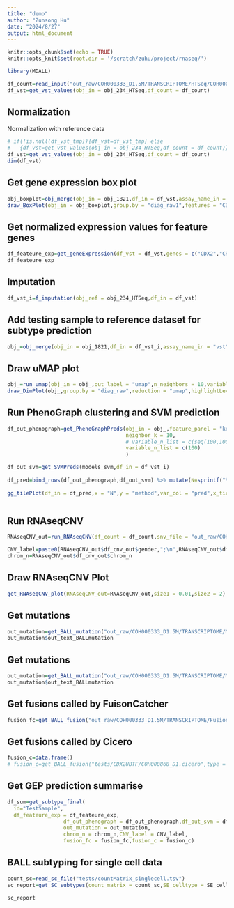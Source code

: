 ```yaml
---
title: "demo"
author: "Zunsong Hu"
date: "2024/8/27"
output: html_document
---
```




```r
knitr::opts_chunk$set(echo = TRUE)
knitr::opts_knit$set(root.dir = '/scratch/zuhu/project/rnaseq/')
```


```r
library(MDALL)

df_count=read_input("out_raw/COH000333_D1.5M/TRANSCRIPTOME/HTSeq/COH000333_D1.5M.DUX4patched.HTSeq",delimiter = "\t",header = F)
df_vst=get_vst_values(obj_in = obj_234_HTSeq,df_count = df_count)
```

## Normalization
Normalization with reference data

```r
# if(!is.null(df_vst_tmp)){df_vst=df_vst_tmp} else 
#   {df_vst=get_vst_values(obj_in = obj_234_HTSeq,df_count = df_count)}
df_vst=get_vst_values(obj_in = obj_234_HTSeq,df_count = df_count)
dim(df_vst)
```


## Get gene expression box plot
```r
obj_boxplot=obj_merge(obj_in = obj_1821,df_in = df_vst,assay_name_in = "vst")
draw_BoxPlot(obj_in = obj_boxplot,group.by = "diag_raw1",features = "CDX2",highlightLevel = "TestSample",plot_title = "Box Plot of Expression")
```

## Get normalized expression values for feature genes

```r
df_feateure_exp=get_geneExpression(df_vst = df_vst,genes = c("CDX2","CRLF2","NUTM1"))
df_feateure_exp
```

## Imputation
```r
df_vst_i=f_imputation(obj_ref = obj_234_HTSeq,df_in = df_vst)

```

## Add testing sample to reference dataset for subtype prediction
```r
obj_=obj_merge(obj_in = obj_1821,df_in = df_vst_i,assay_name_in = "vst")
```

## Draw uMAP plot
```r
obj_=run_umap(obj_in = obj_,out_label = "umap",n_neighbors = 10,variable_n = 1058,feature_panel = "keyFeatures")
draw_DimPlot(obj_,group.by = "diag_raw",reduction = "umap",highlightLevel = "TestSample")
```

## Run PhenoGraph clustering and SVM prediction
```r

df_out_phenograph=get_PhenoGraphPreds(obj_in = obj_,feature_panel = "keyFeatures",SampleLevel = "TestSample",
                                      neighbor_k = 10,
                                      # variable_n_list = c(seq(100,1000,100),1058)
                                      variable_n_list = c(100)
                                      )

df_out_svm=get_SVMPreds(models_svm,df_in = df_vst_i)
  
df_pred=bind_rows(df_out_phenograph,df_out_svm) %>% mutate(N=sprintf("%04d",featureN))
  
gg_tilePlot(df_in = df_pred,x = "N",y = "method",var_col = "pred",x_tick_label_var = "featureN",title = "Predition Heatmap")



```

## Run RNAseqCNV
```r
RNAseqCNV_out=run_RNAseqCNV(df_count = df_count,snv_file = "out_raw/COH000333_D1.5M/TRANSCRIPTOME/Mutation/COH000333_D1.5M.HaplotypeCaller.vcf")

CNV_label=paste0(RNAseqCNV_out$df_cnv_out$gender,";\n",RNAseqCNV_out$df_cnv_out$chrom_n,",",RNAseqCNV_out$df_cnv_out$alterations)
chrom_n=RNAseqCNV_out$df_cnv_out$chrom_n

```

## Draw RNAseqCNV Plot
```r
get_RNAseqCNV_plot(RNAseqCNV_out=RNAseqCNV_out,size1 = 0.01,size2 = 2)
```

## Get mutations
```r
out_mutation=get_BALL_mutation("out_raw/COH000333_D1.5M/TRANSCRIPTOME/Mutation/COH000333_D1.5M.HaplotypeCaller.vcf")
out_mutation$out_text_BALLmutation
```

## Get mutations
```r
out_mutation=get_BALL_mutation("out_raw/COH000333_D1.5M/TRANSCRIPTOME/Mutation/COH000333_D1.5M.HaplotypeCaller.vcf")
out_mutation$out_text_BALLmutation
```

## Get fusions called by FuisonCatcher
```r
fusion_fc=get_BALL_fusion("out_raw/COH000333_D1.5M/TRANSCRIPTOME/FusionCatcher/final-list_candidate-fusion-genes.txt",type = "fc")

```

## Get fusions called by Cicero
```r
fusion_c=data.frame()
# fusion_c=get_BALL_fusion("tests/CDX2UBTF/COH000868_D1.cicero",type = "c")

```

## Get GEP prediction summarise
```r
df_sum=get_subtype_final(
  id="TestSample",
  df_feateure_exp = df_feateure_exp,
                  df_out_phenograph = df_out_phenograph,df_out_svm = df_out_svm,
                  out_mutation = out_mutation,
                  chrom_n = chrom_n,CNV_label = CNV_label,
                  fusion_fc = fusion_fc,fusion_c = fusion_c)


```

## BALL subtyping for single cell data
```r

count_sc=read_sc_file("tests/countMatrix_singlecell.tsv")
sc_report=get_SC_subtypes(count_matrix = count_sc,SE_celltype = SE_celltype,SE_BALL = SE_BALL)

sc_report
```



